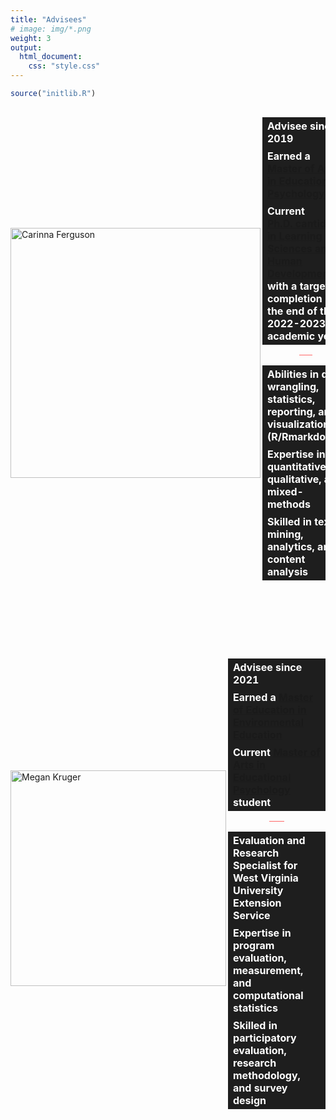 ```yaml
---
title: "Advisees"
# image: img/*.png
weight: 3
output:
  html_document:
    css: "style.css"
---
```


<style>
table, 
tbody, 
th, 
td, 
tr, 
.markdown tbody tr:nth-child(2n+1) td, 
.markdown tbody tr:nth-child(2n+1) th,
.markdown tbody tr:nth-child(2n) td, 
.markdown tbody tr:nth-child(2n) th{
  border: none;
  text-align: left;
  background-color: #1e1e1e;
  color: #ffffff;
  vertical-align: center;
}

.holder {
  width: 100%;
  display: flex;
  overflow: hidden;
  align-items: center;
}

</style>

```r
source("initlib.R")
```

<div class="holder">

<div class="left">

<a href="#cari"><img src='/img/photos/cari-name.png' alt='Carinna Ferguson' width='400' align="left"></a>

</div>

<div class="right">

<table>
    <tr><th>Advisee since 2019</th></tr>
    <tr><th>Earned a <b><a href="http://catalog.wvu.edu/graduate/collegeofappliedhumansciences/schoolofeducation/edp/">Master of Arts in Educational Psychology</a></b></th></tr>
    <tr><th>Current <b><a href="https://graduateadmissions.wvu.edu/academics/graduate-programs/learning-sciences-human-development-phd">Ph.D. cantidate in Learning Sciences and Human Development</a></b> with a target completion by the end of the 2022-2023 academic year</th></tr>
</table>

<center>
<hr style="height:1px;border-width:0;color:#ff6666;background-color:#ff6666;width:15%;">
</center>

<table>
    <tr><th>Abilities in data wrangling, statistics, reporting, and visualizations (R/Rmarkdown)</th></tr>
    <tr><th>Expertise in quantitative, qualitative, and mixed-methods</th></tr>
    <tr><th>Skilled in text mining, analytics, and content analysis</th></tr>
</table>

</div>

</div>
<br>
<br>

<!--
```r
loc <- 
here::here("content", "en", "students", "cari")

icon <-
fa_i(name = "barcode", fill = "#3365B3")
```


<div style="padding-left: 30px;">
```r
paste0("<a href=", loc, " target='_blank'>", icon,"&nbsp;&nbsp; Click here to see her academic profile</a>") %>%
  htmltools::HTML()
```
</div>
-->

<div class="holder">

<div class="left">

<a href="#megan"><img src='/img/photos/megan-name.png' alt='Megan Kruger' width='345' align="left"></a>

</div>

<div class="right">
<br>


<table>
    <tr><th>Advisee since 2021</th></tr>
    <tr><th>Earned a <b><a href="https://www.sru.edu/academics/graduate-programs/environmental-education-master-of-education">Master of Education in Environmental Education </a></b></th></tr>
    <tr><th>Current <b><a href="http://catalog.wvu.edu/graduate/collegeofappliedhumansciences/schoolofeducation/edp/">Master of Arts in Educational Psychology</a></b> student</th></tr>
</table>

<center>
<hr style="height:1px;border-width:0;color:#ff6666;background-color:#ff6666;width:15%;">
</center>


<table>
    <tr><th>Evaluation and Research Specialist for West Virginia University Extension Service</th></tr>
    <tr><th>Expertise in program evaluation, measurement, and computational statistics</th></tr>
    <tr><th>Skilled in participatory evaluation, research methodology, and survey design</th></tr>
</table>

</div>

</div>


